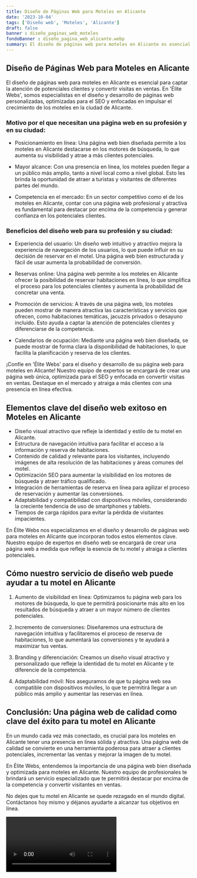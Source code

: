 ```yaml
---
title: Diseño de Páginas Web para Moteles en Alicante
date: '2023-10-04'
tags: ['Diseño web', 'Moteles', 'Alicante']
draft: false
banner : diseño_paginas_web_moteles
fondoBanner : diseño_pagina_web_alicante.webp
summary: El diseño de páginas web para moteles en Alicante es esencial para captar la atención de potenciales clientes y convertir visitas en ventas. En 'Élite Webs', somos especialistas en el diseño y desarrollo de páginas web personalizadas, optimizadas para el SEO y enfocadas en impulsar el crecimiento de los moteles en la ciudad de Alicante.
---
```


## Diseño de Páginas Web para Moteles en Alicante

El diseño de páginas web para moteles en Alicante es esencial para captar la atención de potenciales clientes y convertir visitas en ventas. En 'Élite Webs', somos especialistas en el diseño y desarrollo de páginas web personalizadas, optimizadas para el SEO y enfocadas en impulsar el crecimiento de los moteles en la ciudad de Alicante.

### Motivo por el que necesitan una página web en su profesión y en su ciudad:

- Posicionamiento en línea: Una página web bien diseñada permite a los moteles en Alicante destacarse en los motores de búsqueda, lo que aumenta su visibilidad y atrae a más clientes potenciales.

- Mayor alcance: Con una presencia en línea, los moteles pueden llegar a un público más amplio, tanto a nivel local como a nivel global. Esto les brinda la oportunidad de atraer a turistas y visitantes de diferentes partes del mundo.

- Competencia en el mercado: En un sector competitivo como el de los moteles en Alicante, contar con una página web profesional y atractiva es fundamental para destacar por encima de la competencia y generar confianza en los potenciales clientes.

### Beneficios del diseño web para su profesión y su ciudad:

- Experiencia del usuario: Un diseño web intuitivo y atractivo mejora la experiencia de navegación de los usuarios, lo que puede influir en su decisión de reservar en el motel. Una página web bien estructurada y fácil de usar aumenta la probabilidad de conversión.

- Reservas online: Una página web permite a los moteles en Alicante ofrecer la posibilidad de reservar habitaciones en línea, lo que simplifica el proceso para los potenciales clientes y aumenta la probabilidad de concretar una venta.

- Promoción de servicios: A través de una página web, los moteles pueden mostrar de manera atractiva las características y servicios que ofrecen, como habitaciones temáticas, jacuzzis privados o desayuno incluido. Esto ayuda a captar la atención de potenciales clientes y diferenciarse de la competencia.

- Calendarios de ocupación: Mediante una página web bien diseñada, se puede mostrar de forma clara la disponibilidad de habitaciones, lo que facilita la planificación y reserva de los clientes.

¡Confíe en 'Élite Webs' para el diseño y desarrollo de su página web para moteles en Alicante! Nuestro equipo de expertos se encargará de crear una página web única, optimizada para el SEO y enfocada en convertir visitas en ventas. Destaque en el mercado y atraiga a más clientes con una presencia en línea efectiva.

<GifSeo />

<Cta />

## Elementos clave del diseño web exitoso en Moteles en Alicante

- Diseño visual atractivo que refleje la identidad y estilo de tu motel en Alicante.
- Estructura de navegación intuitiva para facilitar el acceso a la información y reserva de habitaciones.
- Contenido de calidad y relevante para los visitantes, incluyendo imágenes de alta resolución de las habitaciones y áreas comunes del motel.
- Optimización SEO para aumentar la visibilidad en los motores de búsqueda y atraer tráfico qualificado.
- Integración de herramientas de reserva en línea para agilizar el proceso de reservación y aumentar las conversiones.
- Adaptabilidad y compatibilidad con dispositivos móviles, considerando la creciente tendencia de uso de smartphones y tablets.
- Tiempos de carga rápidos para evitar la pérdida de visitantes impacientes.

En Élite Webs nos especializamos en el diseño y desarrollo de páginas web para moteles en Alicante que incorporan todos estos elementos clave. Nuestro equipo de expertos en diseño web se encargará de crear una página web a medida que refleje la esencia de tu motel y atraiga a clientes potenciales.

## Cómo nuestro servicio de diseño web puede ayudar a tu motel en Alicante

1. Aumento de visibilidad en línea: Optimizamos tu página web para los motores de búsqueda, lo que te permitirá posicionarte más alto en los resultados de búsqueda y atraer a un mayor número de clientes potenciales.

2. Incremento de conversiones: Diseñaremos una estructura de navegación intuitiva y facilitaremos el proceso de reserva de habitaciones, lo que aumentará las conversiones y te ayudará a maximizar tus ventas.

3. Branding y diferenciación: Creamos un diseño visual atractivo y personalizado que refleje la identidad de tu motel en Alicante y te diferencie de la competencia. 

4. Adaptabilidad móvil: Nos aseguramos de que tu página web sea compatible con dispositivos móviles, lo que te permitirá llegar a un público más amplio y aumentar las reservas en línea.

## Conclusión: Una página web de calidad como clave del éxito para tu motel en Alicante

En un mundo cada vez más conectado, es crucial para los moteles en Alicante tener una presencia en línea sólida y atractiva. Una página web de calidad se convierte en una herramienta poderosa para atraer a clientes potenciales, incrementar las ventas y mejorar la imagen de tu motel.

En Élite Webs, entendemos la importancia de una página web bien diseñada y optimizada para moteles en Alicante. Nuestro equipo de profesionales te brindará un servicio especializado que te permitirá destacar por encima de la competencia y convertir visitantes en ventas.

No dejes que tu motel en Alicante se quede rezagado en el mundo digital. Contáctanos hoy mismo y déjanos ayudarte a alcanzar tus objetivos en línea.

<Video />

<CtaBot job='Moteles' city='Alicante'/>

<Gmaps query='Alicante+españa+maps' />